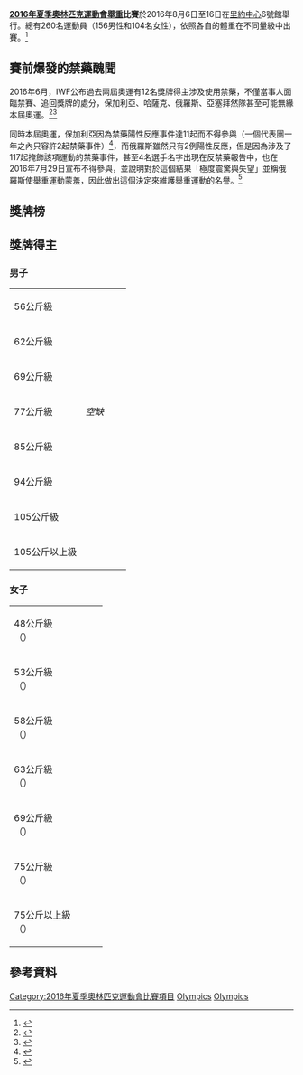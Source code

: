 {{NoteTA|G1=Sports}}
{{Infobox Olympic event
|event = 舉重
|games = 2016年夏季
|image = [[Image:Weightlifting_pictogram.svg|100px]]
|venue = [[里約中心|里約中心]]6號館
|dates = 2016年8月6日至16日
|competitors = 260
|nations = 
|prev = [[2012年夏季奧林匹克運動會舉重比賽|2012]]
|next = [[2020年夏季奧林匹克運動會舉重比賽|2020]]
}}
{{WeightliftingAt2016SummerOlympics}}

'''[[2016年夏季奧林匹克運動會|2016年夏季奧林匹克運動會]][[舉重|舉重]]比賽'''於2016年8月6日至16日在[[里約中心|里約中心]]6號館舉行。總有260名運動員（156男性和104名女性），依照各自的體重在不同量級中出賽。<ref>{{cite web|url=http://www.rio2016.com/en/the-games/olympic/sports/weightlifting|title=Rio 2016: Weightlifting|publisher=[[Rio_2016|Rio 2016]]|accessdate=17 April 2015|archive-date=2015-11-01|archive-url=https://web.archive.org/web/20151101120038/http://www.rio2016.com/en/the-games/olympic/sports/weightlifting|dead-url=no}}</ref>

== 賽前爆發的禁藥醜聞 ==

2016年6月，IWF公布過去兩屆奧運有12名獎牌得主涉及使用禁藥，不僅當事人面臨禁賽、追回獎牌的處分，保加利亞、哈薩克、俄羅斯、亞塞拜然隊甚至可能無緣本屆奧運。<ref name="Sky">{{cite news|title=Ten weightlifters, including great Ilya Ilyin, return positive tests from London 2012|url=http://www.skysports.com/more-sports/olympics/news/14935/10315199/ten-weightlifters-including-great-ilya-ilyin-return-positive-tests-from-london-2012|work=Sky Sports|date=15 June 2016|accessdate=2016-07-12|archive-date=2016-08-01|archive-url=https://web.archive.org/web/20160801090241/http://www.skysports.com/more-sports/olympics/news/14935/10315199/ten-weightlifters-including-great-ilya-ilyin-return-positive-tests-from-london-2012|dead-url=no}}</ref><ref name="IWF18June">{{cite news|title=PUBLIC DISCLOSURES|url=http://www.iwf.net/2016/06/18/public-disclosures-2/|work=IWF|date=18 June 2016|accessdate=2016-07-12|archive-date=2016-06-30|archive-url=https://web.archive.org/web/20160630043712/http://www.iwf.net/2016/06/18/public-disclosures-2/|dead-url=no}}</ref>

同時本屆奧運，保加利亞因為禁藥陽性反應事件達11起而不得參與（一個代表團一年之內只容許2起禁藥事件）<ref>{{cite news|title=Bulgaria Olympic ban confirmed by Court of Arbitration for Sport|url=http://www.bbc.com/sport/weightlifting/35446124|work=BBC Sport|accessdate=19 June 2016|archive-date=2016-08-28|archive-url=https://web.archive.org/web/20160828013952/http://www.bbc.com/sport/weightlifting/35446124|dead-url=no}}</ref>，而俄羅斯雖然只有2例陽性反應，但是因為涉及了117起掩飾該項運動的禁藥事件，甚至4名選手名字出現在反禁藥報告中，也在2016年7月29日宣布不得參與，並說明對於這個結果「極度震驚與失望」並稱俄羅斯使舉重運動蒙羞，因此做出這個決定來維護舉重運動的名譽。<ref>{{cite news|url=http://www.iwf.net/2016/07/29/iwf-eb-decision-on-russian-participation-at-the-rio-2016-og/|title=IWF decision on Russian participation in Rio 2016|publisher=[[International_Weightlifting_Federation|IWF]]|accessdate=29 July 2016|archive-date=2017-10-27|archive-url=https://web.archive.org/web/20171027095031/http://www.iwf.net/2016/07/29/iwf-eb-decision-on-russian-participation-at-the-rio-2016-og/|dead-url=no}}</ref>

==獎牌榜==
{{Medals table
 | caption        = 
 | host           = 
 | flag_template  = flagIOC
 | event          = 2016年夏季
 | team           = 代表团
 | gold_CHN = 5 | silver_CHN = 2 | bronze_CHN = 0
 | gold_THA = 2 | silver_THA = 1 | bronze_THA = 1
 | gold_IRI = 2 | silver_IRI = 0 | bronze_IRI = 0
 | gold_PRK = 1 | silver_PRK = 3 | bronze_PRK = 0
 | gold_KAZ = 0 | silver_KAZ = 1 | bronze_KAZ = 4
 | gold_TPE = 1 | silver_TPE = 0 | bronze_TPE = 1
 | gold_COL = 1 | silver_COL = 0 | bronze_COL = 1
 | gold_GEO = 1 | silver_GEO = 0 | bronze_GEO = 1
 | gold_UZB = 1 | silver_UZB = 0 | bronze_UZB = 0
 | gold_ARM = 0 | silver_ARM = 2 | bronze_ARM = 0
 | gold_BLR = 0 | silver_BLR = 2 | bronze_BLR = 0
 | gold_INA = 0 | silver_INA = 2 | bronze_INA = 0
 | gold_PHI = 0 | silver_PHI = 1 | bronze_PHI = 0
 | gold_TUR = 0 | silver_TUR = 1 | bronze_TUR = 0
 | gold_EGY = 0 | silver_EGY = 0 | bronze_EGY = 2
 | gold_JPN = 0 | silver_JPN = 0 | bronze_JPN = 1
 | gold_LTU = 0 | silver_LTU = 0 | bronze_LTU = 1
 | gold_KOR = 0 | silver_KOR = 0 | bronze_KOR = 1
 | gold_ESP = 0 | silver_ESP = 0 | bronze_ESP = 1
 | gold_USA = 0 | silver_USA = 0 | bronze_USA = 1
}}

==獎牌得主==
===男子===
{| {{MedalistTable|type=項目}}
|-
|56公斤級
|{{flagIOCmedalist|[[龍清泉|龍清泉]]|CHN|2016年夏季}}
|{{flagIOCmedalist|[[嚴潤哲|嚴潤哲]]|PRK|2016年夏季}}
|{{flagIOCmedalist|[[信佩·圭通|信佩·圭通]]|THA|2016年夏季}}
|-
|62公斤級
|{{flagIOCmedalist|[[奥斯卡·菲格罗亚|奥斯卡·菲格罗亚]]|COL|2016年夏季}}
|{{flagIOCmedalist|[[埃科·尤利·伊拉万|埃科·尤利·伊拉万]]|INA|2016年夏季}}
|{{flagIOCmedalist|[[法尔哈德·哈尔基|法尔哈德·哈尔基]]|KAZ|2016年夏季}}
|-
|69公斤級
|{{flagIOCmedalist|[[石智勇_(1993年)|石智勇]]|CHN|2016年夏季}}
|{{flagIOCmedalist|[[達尼亞·伊斯馬伊洛夫|達尼亞·伊斯馬伊洛夫]]|TUR|2016年夏季}}
|{{flagIOCmedalist|{{le|路易斯·哈維爾·莫斯克拉·洛薩諾|Luis Javier Mosquera}}|COL|2016年夏季}}
|-
|77公斤級
|''空缺''
|{{flagIOCmedalist|[[吕小军|吕小军]]|CHN|2016年夏季}}
|{{flagIOCmedalist|[[穆罕默德·马哈茂德|穆罕默德·马哈茂德]]|EGY|2016年夏季}}
<!--{{flagIOCmedalist|[[Chatuphum_Chinnawong|Chatuphum Chinnawong]]|THA|2016年夏季}}-->
|-
|85公斤級
|{{flagIOCmedalist|[[基亚努什·罗斯塔米|基亚努什·罗斯塔米]]|IRI|2016年夏季}} {{WR|举重}} {{OlyR|举重}}
|{{flagIOCmedalist|[[田涛|田涛]]|CHN|2016年夏季}} {{OlyR|举重}}
|{{flagIOCmedalist|[[Denis_Ulanov|Denis Ulanov]]|KAZ|2016年夏季}}
|-
|94公斤級
|{{flagIOCmedalist|[[苏赫拉布·莫拉迪|苏赫拉布·莫拉迪]]|IRI|2016年夏季}}
|{{flagIOCmedalist|[[瓦季姆·斯特拉尔楚|瓦季姆·斯特拉尔楚]]|BLR|2016年夏季}}
|{{flagIOCmedalist|[[奥里马斯·迪季巴利斯|奥里马斯·迪季巴利斯]]|LTU|2016年夏季}}
|-
|105公斤級
|{{flagIOCmedalist|[[鲁斯兰·努鲁丁诺夫|鲁斯兰·努鲁丁诺夫]]|UZB|2016年夏季}} {{OlyR|举重}}
|{{flagIOCmedalist|[[西蒙·马尔蒂罗相|西蒙·马尔蒂罗相]]|ARM|2016年夏季}}
|{{flagIOCmedalist|[[亚历山大·扎伊契科夫|亚历山大·扎伊契科夫]]|KAZ|2016年夏季}}
|-
|105公斤以上級
|{{flagIOCmedalist|[[拉沙·塔拉哈泽|拉沙·塔拉哈泽]]|GEO|2016年夏季}} {{WR|举重}} {{OlyR|举重}}
|{{flagIOCmedalist|[[戈尔·米纳相|戈尔·米纳相]]|ARM|2016年夏季}}
|{{flagIOCmedalist|[[伊拉克利·土尔马尼泽|伊拉克利·土尔马尼泽]]|GEO|2016年夏季}}
|}

===女子===
{| {{MedalistTable|type=項目}}
|-
|48公斤級<br>（{{le|2016年夏季奧林匹克運動會女子48公斤級舉重比賽|Weightlifting at the 2016 Summer Olympics – Women's 48 kg|詳細}}）
|{{flagIOCmedalist|[[索披达·塔那讪|索披达·塔那讪]]|THA|2016年夏季}}
|{{flagIOCmedalist|[[斯里·瓦尤妮·阿古斯蒂亚妮|斯里·瓦尤妮·阿古斯蒂亚妮]]|INA|2016年夏季}}
|{{flagIOCmedalist|[[三宅宏實|三宅宏實]]|JPN|2016年夏季}}
|-
|53公斤級<br>（{{le|2016年夏季奧林匹克運動會女子53公斤級舉重比賽|Weightlifting at the 2016 Summer Olympics – Women's 53 kg|詳細}}）
|{{flagIOCmedalist|[[许淑净|许淑净]]|TPE|2016年夏季}} 
|{{flagIOCmedalist|[[海迪琳·迪亚兹|海迪琳·迪亚兹]]|PHI|2016年夏季}} 
|{{flagIOCmedalist|[[尹眞熙|尹眞熙]]|KOR|2016年夏季}}
|-
|58公斤級<br>（{{le|2016年夏季奧林匹克運動會女子58公斤級舉重比賽|Weightlifting at the 2016 Summer Olympics – Women's 58 kg|詳細}}）
|{{flagIOCmedalist|[[素甘亚·西素拉|素甘亚·西素拉]]|THA|2016年夏季}}
|{{flagIOCmedalist|[[平西里·西里胶|平西里·西里胶]]|THA|2016年夏季}}
|{{flagIOCmedalist|[[郭婞淳|郭婞淳]]|TPE|2016年夏季}}
|-
|63公斤級<br>（{{le|2016年夏季奧林匹克運動會女子63公斤級舉重比賽|Weightlifting at the 2016 Summer Olympics – Women's 63 kg|詳細}}）
|{{flagIOCmedalist|[[鄧薇|鄧薇]]|CHN|2016年夏季}} {{WR|举重}} {{OlyR|举重}}
|{{flagIOCmedalist|[[崔孝仙|崔孝仙]]|PRK|2016年夏季}}
|{{flagIOCmedalist|[[卡林娜·戈里切娃|卡林娜·戈里切娃]]|KAZ|2016年夏季}}
|-
|69公斤級<br>（{{le|2016年夏季奧林匹克運動會女子69公斤級舉重比賽|Weightlifting at the 2016 Summer Olympics – Women's 69 kg|詳細}}）
|{{flagIOCmedalist|[[向艳梅|向艳梅]]|CHN|2016年夏季}}
|{{flagIOCmedalist|[[扎齐拉·扎帕库尔|扎齐拉·扎帕库尔]]|KAZ|2016年夏季}}
|{{flagIOCmedalist|[[萨拉·艾哈迈德|萨拉·艾哈迈德]]|EGY|2016年夏季}}
|-
|75公斤級<br>（{{le|2016年夏季奧林匹克運動會女子75公斤級舉重比賽|Weightlifting at the 2016 Summer Olympics – Women's 75 kg|詳細}}）
|{{flagIOCmedalist|[[林贞心|林贞心]]|PRK|2016年夏季}}
|{{flagIOCmedalist|[[达里娅·瑙玛瓦|达里娅·瑙玛瓦]]|BLR|2016年夏季}}
|{{flagIOCmedalist|[[利迪娅·巴伦廷|利迪娅·巴伦廷]]|ESP|2016年夏季}}
|-
|75公斤以上級<br>（{{le|2016年夏季奧林匹克運動會女子75公斤以上級舉重比賽|Weightlifting at the 2016 Summer Olympics – Women's +75 kg|詳細}}）
|{{flagIOCmedalist|[[孟苏平|孟苏平]]|CHN|2016年夏季}}
|{{flagIOCmedalist|[[金国香_(举重运动员)|金国香]]|PRK|2016年夏季}}
|{{flagIOCmedalist|[[莎拉·罗布尔斯|莎拉·罗布尔斯]]|USA|2016年夏季}}
|}

==參考資料==
{{Reflist}}

{{2016年夏季奧林匹克運動會項目}}
{{奧林匹克運動會舉重比賽}}

{{DEFAULTSORT:Weightlifting At The 2016 Summer Olympics}}
[[Category:2016年夏季奧林匹克運動會比賽項目|Category:2016年夏季奧林匹克運動會比賽項目]]
[[Category:2016年舉重|Olympics]]
[[Category:巴西舉重賽事|Olympics]]